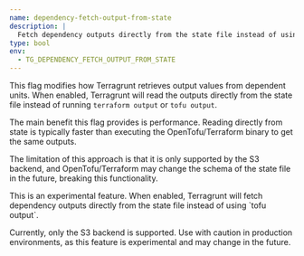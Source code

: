 ```yaml
---
name: dependency-fetch-output-from-state
description: |
  Fetch dependency outputs directly from the state file instead of using `tofu output`.
type: bool
env:
  - TG_DEPENDENCY_FETCH_OUTPUT_FROM_STATE
---
```



This flag modifies how Terragrunt retrieves output values from dependent units. When enabled, Terragrunt will read the outputs directly from the state file instead of running `terraform output` or `tofu output`.

The main benefit this flag provides is performance. Reading directly from state is typically faster than executing the OpenTofu/Terraform binary to get the same outputs.

The limitation of this approach is that it is only supported by the S3 backend, and OpenTofu/Terraform may change the schema of the state file in the future, breaking this functionality.

<Aside type="caution">
This is an experimental feature. When enabled, Terragrunt will fetch dependency outputs directly from the state file instead of using `tofu output`.

Currently, only the S3 backend is supported. Use with caution in production environments, as this feature is experimental and may change in the future.
</Aside>
